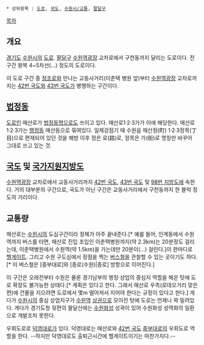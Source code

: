  * 상위항목 : [[도로]], [[국도]], [[수원시/교통]], [[팔달구]]

{{{+1 梅山路 / Maesan-ro }}}

[[목차]]

== 개요 ==
[[경기도]] [[수원시]]의 [[도로]]. [[팔달구]] [[수원역]]광장 교차로에서 구천동까지 달리는 도로이다. 전 구간 왕복 4~5차선(...) 정도의 도로이다.

이 도로 구간 중 [[정조로]]와 만나는 교동사거리(이춘택 병원 앞)부터 [[수원역]]광장 교차로까지는 [[42번 국도]]와 [[43번 국도]]가 병행하는 구간이다. 

== [[법정동]] ==
[[도로]]인 매산로가 [[법정동]]명으로도 쓰이고 있다. 매산로1·2·3가가 이에 해당한다. 매산로1·2·3가는 [[행정동]] 매산동으로 묶여있다. 일제강점기 때 수원읍 매산정(町) 1·2·3정목(丁目)으로 편제되어 있던 것을 해방 이후 정은 로(路)로, 정목은 가(街)로 명칭만 바꾸어 그대로 쓰고 있는 것.
== [[국도]] 및 [[국가지원지방도]] ==
[[수원역]]광장 교차로에서 교동사거리까지 [[42번 국도]], [[43번 국도]] 및 [[98번 지방도]]에 속한다. 거의 대부분의 구간으로, 국도가 아닌 구간은 교동사거리에서 구천동까지 한 블럭 정도의 거리이다.

== 교통량 ==
매산로는 [[수원시]]의 도심구간이라 정체가 아주 끝내준다.[* 예를 들어, 인계동에서 수원역까지 버스를 타면, 매산로 진입 초입인 이춘택병원까지(약 2.3km)는 20분정도 걸리는데, 이춘택병원에서 수원역(약 1.5km)을 가는데만 20분이(...) 걸린다.]이 한마디로 [[헬게이트]]. 그리고 수원 구도심에서 정점을 찍는 [[버스철]]을 관찰할 수 있는 곳이기도 하다.[* 이 버스철은 [중부대로]와 [종로(수원)|종로] 방항으로 이어진다.]

이 구간은 오래전부터 수원은 물론 경기남부의 행정·상업의 중심지 역할을 해온 탓에 도로 확장도 불가능한 상태다.[* 계획은 있다고 한다. 그래서 매산로 우측(로데오거리 맞은편)에 건물을 지으려면 도로에서 몇m 떨어져서 지어야 한다는 규정이 있다고 한다.] 게다가 [[수원시]]의 중심 상업지구가 [[수원역]] [[상권]]으로 모아진 탓에 도로는 언제나 꽉 밀려있다. 게다가 경기도청 뒷편의 팔달산에는 [[수원화성]] 성곽이 있어 수원화성 성역화의 일환으로 개발조차 못한다.

우회도로로 [[덕영대로]]가 있다. 덕영대로는 매산로와 [[42번 국도]] [[중부대로]]의 우회도로 역할을 한다. --하지만 덕영대로도 출퇴근시간에 헬게이트이기는 마찬가지다.--
